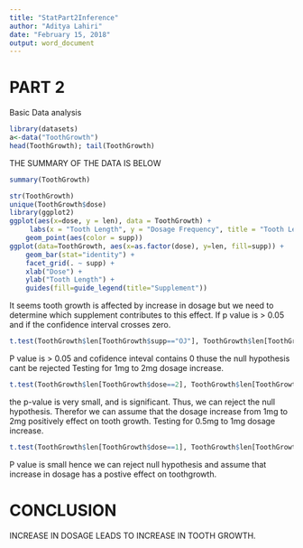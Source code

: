 ```yaml
---
title: "StatPart2Inference"
author: "Aditya Lahiri"
date: "February 15, 2018"
output: word_document
---
```

# PART 2
Basic Data analysis
```r
library(datasets)
a<-data("ToothGrowth")
head(ToothGrowth); tail(ToothGrowth)
```
THE SUMMARY OF THE DATA IS BELOW
```r
summary(ToothGrowth)
```

```r
str(ToothGrowth)
unique(ToothGrowth$dose)
library(ggplot2)
ggplot(aes(x=dose, y = len), data = ToothGrowth) + 
     labs(x = "Tooth Length", y = "Dosage Frequency", title = "Tooth Lengths by Dosage and Supplement") +
    geom_point(aes(color = supp))
ggplot(data=ToothGrowth, aes(x=as.factor(dose), y=len, fill=supp)) +
    geom_bar(stat="identity") +
    facet_grid(. ~ supp) +
    xlab("Dose") +
    ylab("Tooth Length") +
    guides(fill=guide_legend(title="Supplement"))
```
It seems tooth growth is affected by increase in dosage but we need to determine which supplement contributes to this effect.
If p value is > 0.05 and if the confidence interval crosses zero. 
```r
t.test(ToothGrowth$len[ToothGrowth$supp=="OJ"], ToothGrowth$len[ToothGrowth$supp=="VC"], paired = FALSE, var.equal = FALSE)

```
P value is > 0.05 and cofidence inteval contains 0 thuse the null hypothesis cant be rejected 
Testing for 1mg to 2mg dosage increase. 
```r
t.test(ToothGrowth$len[ToothGrowth$dose==2], ToothGrowth$len[ToothGrowth$dose==1], paired = FALSE, var.equal = TRUE)
```
the p-value is very small, and is significant. Thus, we can reject the null hypothesis. Therefor we can assume that the dosage increase from 1mg to 2mg positively effect on tooth growth.
Testing for 0.5mg to 1mg dosage increase. 
```r
t.test(ToothGrowth$len[ToothGrowth$dose==1], ToothGrowth$len[ToothGrowth$dose==0.5], paired = FALSE, var.equal = TRUE)
```
P value is small hence we can reject null hypothesis and assume that increase in dosage has a postive effect on toothgrowth.


# CONCLUSION
INCREASE IN DOSAGE LEADS TO INCREASE IN TOOTH GROWTH.
